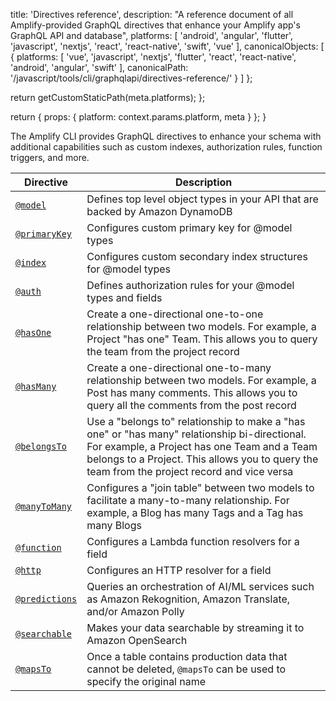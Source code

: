 
  title: 'Directives reference',
  description: "A reference document of all Amplify-provided GraphQL directives that enhance your Amplify app's GraphQL API and database",
  platforms: [
    'android',
    'angular',
    'flutter',
    'javascript',
    'nextjs',
    'react',
    'react-native',
    'swift',
    'vue'
  ],
  canonicalObjects: [
    {
      platforms: [
        'vue',
        'javascript',
        'nextjs',
        'flutter',
        'react',
        'react-native',
        'android',
        'angular',
        'swift'
      ],
      canonicalPath: '/javascript/tools/cli/graphqlapi/directives-reference/'
    }
  ]
};

  return getCustomStaticPath(meta.platforms);
};

  return {
    props: {
      platform: context.params.platform,
      meta
    }
  };
}

The Amplify CLI provides GraphQL directives to enhance your schema with additional capabilities such as custom indexes, authorization rules, function triggers, and more.

| Directive | Description |
| --- | --- |
| [`@model`](/[platform]/build-a-backend/graphqlapi/data-modeling/) | Defines top level object types in your API that are backed by Amazon DynamoDB |
| [`@primaryKey`](/[platform]/build-a-backend/graphqlapi/data-modeling/#configure-a-primary-key) | Configures custom primary key for @model types |
| [`@index`](/[platform]/build-a-backend/graphqlapi/data-modeling/#configure-a-secondary-index) | Configures custom secondary index structures for @model types |
| [`@auth`](/[platform]/build-a-backend/graphqlapi/customize-authorization-rules/) | Defines authorization rules for your @model types and fields |
| [`@hasOne`](/[platform]/build-a-backend/graphqlapi/data-modeling/#has-one-relationship) | Create a one-directional one-to-one relationship between two models. For example, a Project "has one" Team. This allows you to query the team from the project record |
| [`@hasMany`](/[platform]/build-a-backend/graphqlapi/data-modeling/#has-many-relationship) | Create a one-directional one-to-many relationship between two models. For example, a Post has many comments. This allows you to query all the comments from the post record |
| [`@belongsTo`](/[platform]/build-a-backend/graphqlapi/data-modeling/#belongs-to-relationship) | Use a "belongs to" relationship to make a "has one" or "has many" relationship bi-directional. For example, a Project has one Team and a Team belongs to a Project. This allows you to query the team from the project record and vice versa |
| [`@manyToMany`](/[platform]/build-a-backend/graphqlapi/data-modeling/#many-to-many-relationship) | Configures a "join table" between two models to facilitate a many-to-many relationship. For example, a Blog has many Tags and a Tag has many Blogs |
| [`@function`](/[platform]/build-a-backend/graphqlapi/custom-business-logic/#lambda-function-resolver) | Configures a Lambda function resolvers for a field |
| [`@http`](/[platform]/build-a-backend/graphqlapi/custom-business-logic/#http-resolver) | Configures an HTTP resolver for a field |
| [`@predictions`](/[platform]/build-a-backend/graphqlapi/connect-machine-learning-services/) | Queries an orchestration of AI/ML services such as Amazon Rekognition, Amazon Translate, and/or Amazon Polly |
| [`@searchable`](/[platform]/build-a-backend/graphqlapi/search-and-result-aggregations/) | Makes your data searchable by streaming it to Amazon OpenSearch |
| [`@mapsTo`](/[platform]/build-a-backend/graphqlapi/schema-evolution/) | Once a table contains production data that cannot be deleted, `@mapsTo` can be used to specify the original name |
